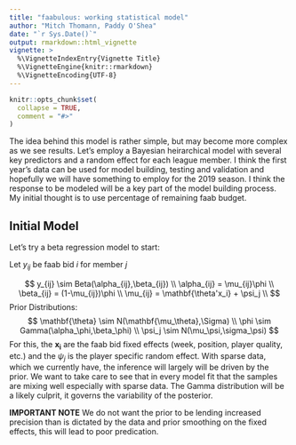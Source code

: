 ```yaml
---
title: "faabulous: working statistical model"
author: "Mitch Thomann, Paddy O'Shea"
date: "`r Sys.Date()`"
output: rmarkdown::html_vignette
vignette: >
  %\VignetteIndexEntry{Vignette Title}
  %\VignetteEngine{knitr::rmarkdown}
  %\VignetteEncoding{UTF-8}
---
```


```r
knitr::opts_chunk$set(
  collapse = TRUE,
  comment = "#>"
)
```

The idea behind this model is rather simple, but may become more complex as we see results.  Let's employ a Bayesian heirarchical model with several key predictors and a random effect for each league member.  I think the first year's data can be used for model building, testing and validation and hopefully we will have something to employ for the 2019 season.  I think the response to be modeled will be a key part of the model building process.  My initial thought is to use percentage of remaining faab budget.  

## Initial Model

Let's try a beta regression model to start:

Let $y_{ij}$ be faab bid $i$ for member $j$ 

$$
y_{ij} \sim Beta(\alpha_{ij},\beta_{ij}) \\
\alpha_{ij} = \mu_{ij}\phi \\
\beta_{ij} = (1-\mu_{ij})\phi \\
\mu_{ij} = \mathbf{\theta'x_i} + \psi_j \\
$$
Prior Distributions:
$$
\mathbf{\theta} \sim N(\mathbf{\mu_\theta},\Sigma) \\
\phi \sim Gamma(\alpha_\phi,\beta_\phi) \\
\psi_j \sim N(\mu_\psi,\sigma_\psi)
$$
For this, the $\mathbf{x_i}$ are the faab bid fixed effects (week, position, player quality, etc.) and the $\psi_j$ is the player specific random effect.  With sparse data, which we currently have, the inference will largely will be driven by the prior.  We want to take care to see that in every model fit that the samples are mixing well especially with sparse data.  The Gamma distribution will be a likely culprit, it governs the variability of the posterior.  

**IMPORTANT NOTE** We do not want the prior to be lending increased precision than is dictated by the data and prior smoothing on the fixed effects, this will lead to poor predication.
